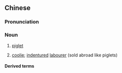 {{also|猪囝}}
==Chinese==
{{zh-forms|s=猪囝}}

===Pronunciation===
{{zh-pron
|md=dṳ̆-giāng
|cat=n
}}

===Noun===
{{zh-noun}} {{tcx|lang=zh|Min Dong}}

# [[piglet]]
# {{lb|zh|dated}} [[coolie]]; [[indentured]] [[labourer]] (sold abroad like piglets)

====Derived terms====
{{zh-der|豬囝牙|豬囝頭|豬囝豆|豬囝氈}}